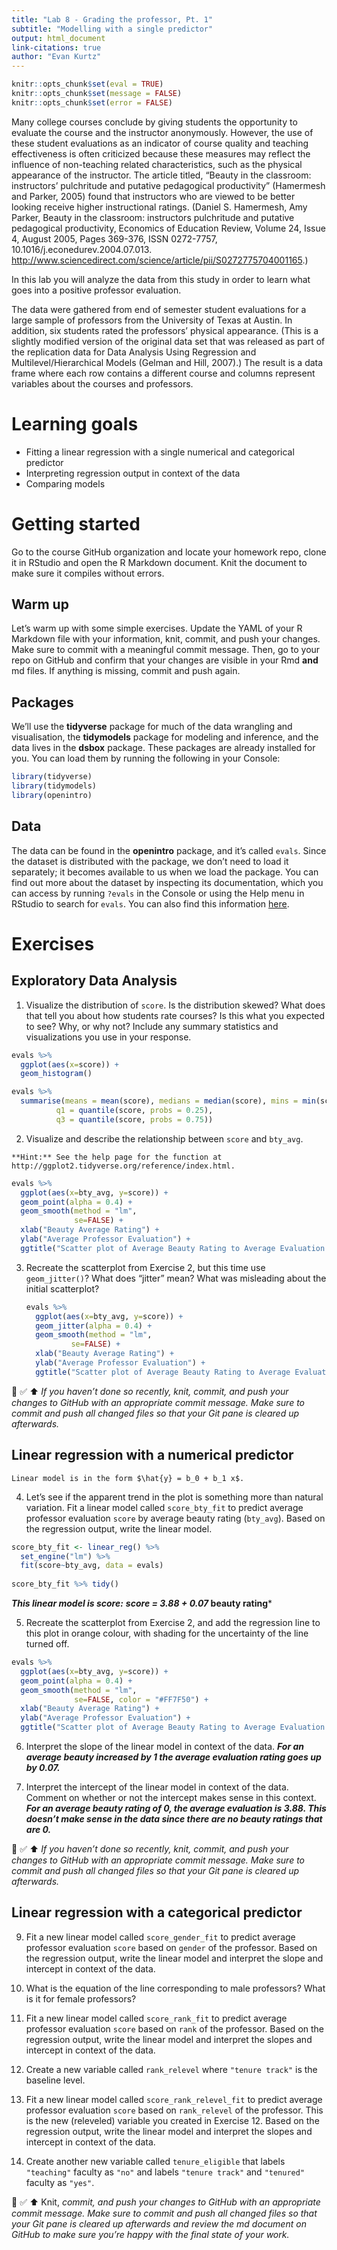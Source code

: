 ```yaml
---
title: "Lab 8 - Grading the professor, Pt. 1"
subtitle: "Modelling with a single predictor"
output: html_document
link-citations: true
author: "Evan Kurtz"
---
```


```r
knitr::opts_chunk$set(eval = TRUE)
knitr::opts_chunk$set(message = FALSE)
knitr::opts_chunk$set(error = FALSE)
```

Many college courses conclude by giving students the opportunity to evaluate the course and the instructor anonymously.
However, the use of these student evaluations as an indicator of course quality and teaching effectiveness is often criticized because these measures may reflect the influence of non-teaching related characteristics, such as the physical appearance of the instructor.
The article titled, "Beauty in the classroom: instructors' pulchritude and putative pedagogical productivity" (Hamermesh and Parker, 2005) found that instructors who are viewed to be better looking receive higher instructional ratings.
(Daniel S. Hamermesh, Amy Parker, Beauty in the classroom: instructors pulchritude and putative pedagogical productivity, Economics of Education Review, Volume 24, Issue 4, August 2005, Pages 369-376, ISSN 0272-7757, 10.1016/j.econedurev.2004.07.013. <http://www.sciencedirect.com/science/article/pii/S0272775704001165>.)

In this lab you will analyze the data from this study in order to learn what goes into a positive professor evaluation.

The data were gathered from end of semester student evaluations for a large sample of professors from the University of Texas at Austin.
In addition, six students rated the professors' physical appearance.
(This is a slightly modified version of the original data set that was released as part of the replication data for Data Analysis Using Regression and Multilevel/Hierarchical Models (Gelman and Hill, 2007).) The result is a data frame where each row contains a different course and columns represent variables about the courses and professors.

# Learning goals

-   Fitting a linear regression with a single numerical and categorical predictor
-   Interpreting regression output in context of the data
-   Comparing models

# Getting started

Go to the course GitHub organization and locate your homework repo, clone it in RStudio and open the R Markdown document.
Knit the document to make sure it compiles without errors.

## Warm up

Let's warm up with some simple exercises.
Update the YAML of your R Markdown file with your information, knit, commit, and push your changes.
Make sure to commit with a meaningful commit message.
Then, go to your repo on GitHub and confirm that your changes are visible in your Rmd **and** md files.
If anything is missing, commit and push again.

## Packages

We'll use the **tidyverse** package for much of the data wrangling and visualisation, the **tidymodels** package for modeling and inference, and the data lives in the **dsbox** package.
These packages are already installed for you.
You can load them by running the following in your Console:

```r
library(tidyverse) 
library(tidymodels)
library(openintro)
```

## Data

The data can be found in the **openintro** package, and it's called `evals`.
Since the dataset is distributed with the package, we don't need to load it separately; it becomes available to us when we load the package.
You can find out more about the dataset by inspecting its documentation, which you can access by running `?evals` in the Console or using the Help menu in RStudio to search for `evals`.
You can also find this information [here](https://www.openintro.org/data/index.php?data=evals).

# Exercises

## Exploratory Data Analysis

1.  Visualize the distribution of `score`.
    Is the distribution skewed?
    What does that tell you about how students rate courses?
    Is this what you expected to see?
    Why, or why not?
    Include any summary statistics and visualizations you use in your response.

```r
evals %>%
  ggplot(aes(x=score)) +
  geom_histogram()

evals %>%
  summarise(means = mean(score), medians = median(score), mins = min(score), maxs = max(score), sds = sd(score),
          q1 = quantile(score, probs = 0.25),
          q3 = quantile(score, probs = 0.75))
```


2.  Visualize and describe the relationship between `score` and `bty_avg`.

```marginfigure
**Hint:** See the help page for the function at http://ggplot2.tidyverse.org/reference/index.html.
```
```r
evals %>%
  ggplot(aes(x=bty_avg, y=score)) +
  geom_point(alpha = 0.4) +
  geom_smooth(method = "lm",
              se=FALSE) +
  xlab("Beauty Average Rating") +
  ylab("Average Professor Evaluation") +
  ggtitle("Scatter plot of Average Beauty Rating to Average Evaluation Score")
```

3.  Recreate the scatterplot from Exercise 2, but this time use\
    `geom_jitter()`? What does "jitter" mean? What was misleading about the initial scatterplot?
    
    ```r
evals %>%
  ggplot(aes(x=bty_avg, y=score)) +
  geom_jitter(alpha = 0.4) +
  geom_smooth(method = "lm",
              se=FALSE) +
  xlab("Beauty Average Rating") +
  ylab("Average Professor Evaluation") +
  ggtitle("Scatter plot of Average Beauty Rating to Average Evaluation Score")
```

🧶 ✅ ⬆️ *If you haven't done so recently, knit, commit, and push your changes to GitHub with an appropriate commit message. Make sure to commit and push all changed files so that your Git pane is cleared up afterwards.*

## Linear regression with a numerical predictor

```marginfigure
Linear model is in the form $\hat{y} = b_0 + b_1 x$.
```

4.  Let's see if the apparent trend in the plot is something more than natural variation.
    Fit a linear model called `score_bty_fit` to predict average professor evaluation `score` by average beauty rating (`bty_avg`).
    Based on the regression output, write the linear model.

```r

score_bty_fit <- linear_reg() %>%
  set_engine("lm") %>%
  fit(score~bty_avg, data = evals)
  
score_bty_fit %>% tidy()
```
***This linear model is score:***
***score = 3.88 + 0.07 * beauty rating***

5.  Recreate the scatterplot from Exercise 2, and add the regression line to this plot in orange colour, with shading for the uncertainty of the line turned off.

```r
evals %>%
  ggplot(aes(x=bty_avg, y=score)) +
  geom_point(alpha = 0.4) +
  geom_smooth(method = "lm",
              se=FALSE, color = "#FF7F50") +
  xlab("Beauty Average Rating") +
  ylab("Average Professor Evaluation") +
  ggtitle("Scatter plot of Average Beauty Rating to Average Evaluation Score")


```

6.  Interpret the slope of the linear model in context of the data.
***For an average beauty increased by 1 the average evaluation rating goes up by 0.07.***


7.  Interpret the intercept of the linear model in context of the data.
    Comment on whether or not the intercept makes sense in this context.
    ***For an average beauty rating of 0, the average evaluation is 3.88. This doesn't make sense in the data since there are no beauty ratings that are 0.***


🧶 ✅ ⬆️ *If you haven't done so recently, knit, commit, and push your changes to GitHub with an appropriate commit message. Make sure to commit and push all changed files so that your Git pane is cleared up afterwards.*

## Linear regression with a categorical predictor

9.  Fit a new linear model called `score_gender_fit` to predict average professor evaluation `score` based on `gender` of the professor.
    Based on the regression output, write the linear model and interpret the slope and intercept in context of the data.

10. What is the equation of the line corresponding to male professors?
    What is it for female professors?

11. Fit a new linear model called `score_rank_fit` to predict average professor evaluation `score` based on `rank` of the professor.
    Based on the regression output, write the linear model and interpret the slopes and intercept in context of the data.

12. Create a new variable called `rank_relevel` where `"tenure track"` is the baseline level.

13. Fit a new linear model called `score_rank_relevel_fit` to predict average professor evaluation `score` based on `rank_relevel` of the professor.
    This is the new (releveled) variable you created in Exercise 12.
    Based on the regression output, write the linear model and interpret the slopes and intercept in context of the data.
   

14. Create another new variable called `tenure_eligible` that labels `"teaching"` faculty as `"no"` and labels `"tenure track"` and `"tenured"` faculty as `"yes"`.


🧶 ✅ ⬆️ Knit, *commit, and push your changes to GitHub with an appropriate commit message. Make sure to commit and push all changed files so that your Git pane is cleared up afterwards and review the md document on GitHub to make sure you're happy with the final state of your work.*
